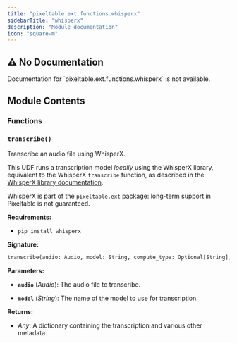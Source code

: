 ```yaml
---
title: "pixeltable.ext.functions.whisperx"
sidebarTitle: "whisperx"
description: "Module documentation"
icon: "square-m"
---
```


## ⚠️ No Documentation

<Warning>
Documentation for `pixeltable.ext.functions.whisperx` is not available.
</Warning>

## Module Contents

### Functions

### `transcribe()`

Transcribe an audio file using WhisperX.


This UDF runs a transcription model *locally* using the WhisperX library, equivalent to the WhisperX `transcribe` function, as described in the [WhisperX library documentation](https://github.com/m-bain/whisperX).

WhisperX is part of the `pixeltable.ext` package: long-term support in Pixeltable is not guaranteed.

**Requirements:**

- `pip install whisperx`


**Signature:**

```python
transcribe(audio: Audio, model: String, compute_type: Optional[String], language: Optional[String], chunk_size: Int) -> Json
```

**Parameters:**

- **`audio`** (*Audio*): The audio file to transcribe.

- **`model`** (*String*): The name of the model to use for transcription.


**Returns:**

- *Any*: A dictionary containing the transcription and various other metadata.


